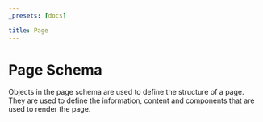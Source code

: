 ```yaml
---
_presets: [docs]

title: Page
---
```


# Page Schema

Objects in the page schema are used to define the structure of a page. They are used to define the information, content and components that are used to render the page.


<Code code={Page} lang="ts" />
